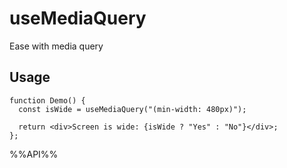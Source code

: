 # useMediaQuery

Ease with media query

## Usage

```tsx live
function Demo() {
  const isWide = useMediaQuery("(min-width: 480px)");

  return <div>Screen is wide: {isWide ? "Yes" : "No"}</div>;
};

```

%%API%%
